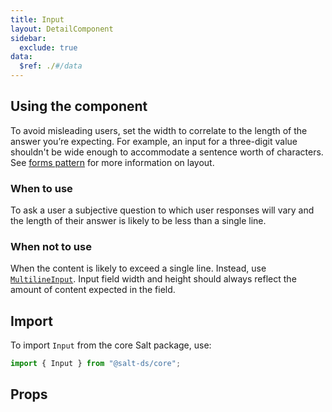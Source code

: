 ```yaml
---
title: Input
layout: DetailComponent
sidebar:
  exclude: true
data:
  $ref: ./#/data
---
```


## Using the component

To avoid misleading users, set the width to correlate to the length of the answer you’re expecting. For example, an input for a three-digit value shouldn't be wide enough to accommodate a sentence worth of characters. See [forms pattern](/salt/patterns/forms) for more information on layout.

### When to use

To ask a user a subjective question to which user responses will vary and the length of their answer is likely to be less than a single line.

### When not to use

When the content is likely to exceed a single line. Instead, use [`MultilineInput`](/salt/components/multiline-input). Input field width and height should always reflect the amount of content expected in the field.

## Import

To import `Input` from the core Salt package, use:

```js
import { Input } from "@salt-ds/core";
```

## Props

<PropsTable componentName="Input" />
